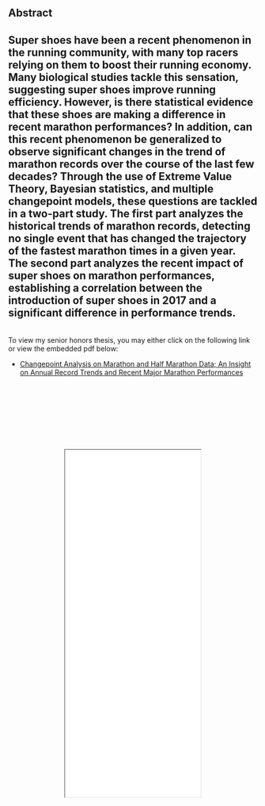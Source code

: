 ## Abstract
Super shoes have been a recent phenomenon in the running community, with many top racers relying on them to boost their running economy. Many biological studies tackle this sensation, suggesting super shoes improve running efficiency. However, is there statistical evidence that these shoes are making a difference in recent marathon performances? In addition, can this recent phenomenon be generalized to observe significant changes in the trend of marathon records over the course of the last few decades? Through the use of Extreme Value Theory, Bayesian statistics, and multiple changepoint models, these questions are tackled in a two-part study. The first part analyzes the historical trends of marathon records, detecting no single event that has changed the trajectory of the fastest marathon times in a given year. The second part analyzes the recent impact of super shoes on marathon performances, establishing a correlation between the introduction of super shoes in 2017 and a significant difference in performance trends.
---
<br>
To view my senior honors thesis, you may either click on the following link or view the embedded pdf below:

- [Changepoint Analysis on Marathon and Half Marathon Data; An Insight on Annual Record Trends and Recent Major Marathon Performances](projects/Thesis.pdf)

<div style="display: flex; margin-top: 132px; justify-content: center; align-items: center; text-align: center;">
  <iframe src="projects/Thesis.pdf" style="width: 90%; max-width: 1400px; height: 700px;"></iframe>
</div>

